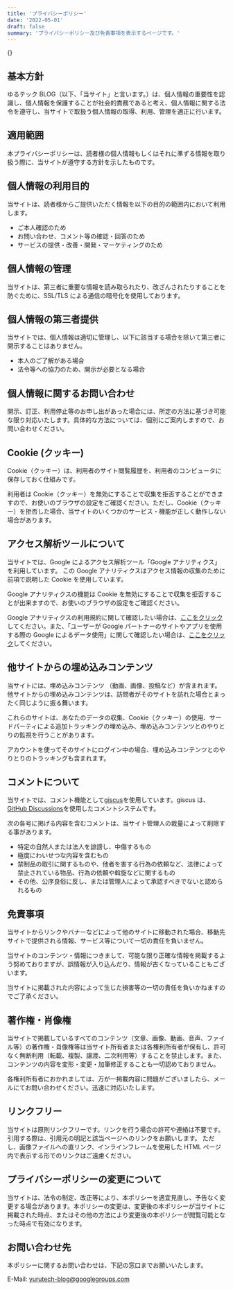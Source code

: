 ```yaml
---
title: 'プライバシーポリシー'
date: '2022-05-01'
draft: false
summary: 'プライバシーポリシー及び免責事項を表示するページです。'
---
```


{<TOCInline toc={props.toc} toHeading={2} asDisclosure />}

## 基本方針

ゆるテック BLOG（以下、「当サイト」と言います。）は、個人情報の重要性を認識し、個人情報を保護することが社会的責務であると考え、個人情報に関する法令を遵守し、当サイトで取扱う個人情報の取得、利用、管理を適正に行います。

## 適用範囲

本プライバシーポリシーは、読者様の個人情報もしくはそれに準ずる情報を取り扱う際に、当サイトが遵守する方針を示したものです。

## 個人情報の利用目的

当サイトは、読者様からご提供いただく情報を以下の目的の範囲内において利用します。

- ご本人確認のため
- お問い合わせ、コメント等の確認・回答のため
- サービスの提供・改善・開発・マーケティングのため

## 個人情報の管理

当サイトは、第三者に重要な情報を読み取られたり、改ざんされたりすることを防ぐために、SSL/TLS による通信の暗号化を使用しております。

## 個人情報の第三者提供

当サイトでは、個人情報は適切に管理し、以下に該当する場合を除いて第三者に開示することはありません。

- 本人のご了解がある場合
- 法令等への協力のため、開示が必要となる場合

## 個人情報に関するお問い合わせ

開示、訂正、利用停止等のお申し出があった場合には、所定の方法に基づき可能な限り対応いたします。具体的な方法については、個別にご案内しますので、お問い合わせください。

## Cookie (クッキー)

Cookie（クッキー）は、利用者のサイト閲覧履歴を、利用者のコンピュータに保存しておく仕組みです。

利用者は Cookie（クッキー）を無効にすることで収集を拒否することができますので、お使いのブラウザの設定をご確認ください。ただし、Cookie（クッキー）を拒否した場合、当サイトのいくつかのサービス・機能が正しく動作しない場合があります。

## アクセス解析ツールについて

当サイトでは、Google によるアクセス解析ツール「Google アナリティクス」を利用しています。
この Google アナリティクスはアクセス情報の収集のために 前項で説明した Cookie を使用しています。

Google アナリティクスの機能は Cookie を無効にすることで収集を拒否することが出来ますので、お使いのブラウザの設定をご確認ください。

Google アナリティクスの利用規約に関して確認したい場合は、[ここをクリック](https://marketingplatform.google.com/about/analytics/terms/jp/)してください。また、「ユーザーが Google パートナーのサイトやアプリを使用する際の Google によるデータ使用」に関して確認したい場合は、[ここをクリック](https://policies.google.com/technologies/partner-sites?hl=ja)してください。

## 他サイトからの埋め込みコンテンツ

当サイトには、埋め込みコンテンツ （動画、画像、投稿など）が含まれます。他サイトからの埋め込みコンテンツは、訪問者がそのサイトを訪れた場合とまったく同じように振る舞います。

これらのサイトは、あなたのデータの収集、Cookie（クッキー）の使用、サードパーティによる追加トラッキングの埋め込み、埋め込みコンテンツとのやりとりの監視を行うことがあります。

アカウントを使ってそのサイトにログイン中の場合、埋め込みコンテンツとのやりとりのトラッキングも含まれます。

## コメントについて

当サイトでは、コメント機能として[giscus](https://giscus.app/ja)を使用しています。giscus は、[GitHub Discussions](https://docs.github.com/ja/discussions)を使用したコメントシステムです。

次の各号に掲げる内容を含むコメントは、当サイト管理人の裁量によって削除する事があります。

- 特定の自然人または法人を誹謗し、中傷するもの
- 極度にわいせつな内容を含むもの
- 禁制品の取引に関するものや、他者を害する行為の依頼など、法律によって禁止されている物品、行為の依頼や斡旋などに関するもの
- その他、公序良俗に反し、または管理人によって承認すべきでないと認められるもの

## 免責事項

当サイトからリンクやバナーなどによって他のサイトに移動された場合、移動先サイトで提供される情報、サービス等について一切の責任を負いません。

当サイトのコンテンツ・情報につきまして、可能な限り正確な情報を掲載するよう努めておりますが、誤情報が入り込んだり、情報が古くなっていることもございます。

当サイトに掲載された内容によって生じた損害等の一切の責任を負いかねますのでご了承ください。

## 著作権・肖像権

当サイトで掲載しているすべてのコンテンツ（文章、画像、動画、音声、ファイル等）の著作権・肖像権等は当サイト所有者または各権利所有者が保有し、許可なく無断利用（転載、複製、譲渡、二次利用等）することを禁止します。また、コンテンツの内容を変形・変更・加筆修正することも一切認めておりません。

各権利所有者におかれましては、万が一掲載内容に問題がございましたら、メールにてお問い合わせください。迅速に対応いたします。

## リンクフリー

当サイトは原則リンクフリーです。リンクを行う場合の許可や連絡は不要です。引用する際は、引用元の明記と該当ページへのリンクをお願いします。
ただし、画像ファイルへの直リンク、インラインフレームを使用した HTML ページ内で表示する形でのリンクはご遠慮ください。

## プライバシーポリシーの変更について

当サイトは、法令の制定、改正等により、本ポリシーを適宜見直し、予告なく変更する場合があります。本ポリシーの変更は、変更後の本ポリシーが当サイトに掲載された時点、またはその他の方法により変更後の本ポリシーが閲覧可能となった時点で有効になります。

## お問い合わせ先

本ポリシーに関するお問い合わせは、下記の窓口までお願いいたします。

E-Mail: yurutech-blog@googlegroups.com
